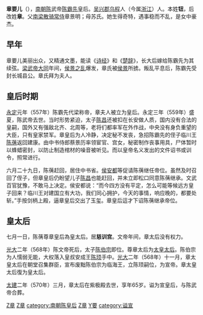 {{Unreferenced|time=2014-4-7}}
{{東亞女性歷史人物
| 名稱=宣皇后
| 身份=[[陈朝|陈朝]]皇后
| 畫像=
| 說明=
| 姓=章
| 名=要儿
| 封爵=
| 位號=
| 封號=
| 出生年=506年
| 逝世年=570年
| 諡號=
| 墳墓=
| 父親=章景明
| 母親=苏氏
| 夫=[[陈霸先|陈霸先]]
| 子=[[陈昌_(南北朝)|陈昌]]
|}}
'''章要儿'''（{{bd|506年||570年}}），[[南朝陈|南朝陈]]武帝[[陈霸先|陈霸先]]皇后。[[吴兴郡|吴兴郡]][[乌程|乌程]]人（今属[[浙江|浙江]]）人。本姓'''钮'''，后改姓'''章'''。父[[南梁|南梁]][[散骑常侍|散骑常侍]]章景明；母苏氏。她生得奇特，遇事稳而不乱，是女中豪杰。

== 早年 ==

章要儿美丽出众，又精通文墨，能读《[[诗经|诗经]]》和《[[楚辞|楚辞]]》，长大后嫁给陈霸先为其续弦。[[梁武帝|梁武帝]][[大同_(南梁)|大同]]年间，[[侯景之乱|侯景之乱]]爆发，章氏被[[侯景|侯景]]所掳。叛乱平息后，陈霸先受封长城县公。章氏拜为夫人。

==皇后时期==
[[永定_(陈霸先)|永定]]元年（557年）陈霸先代梁称帝，章夫人被立为皇后。永定三年（559年）盛夏，陈武帝去世。当时形势紧迫，太子[[陈昌|陈昌]]还被扣在长安做人质，国内没有合法的皇嗣，国外又有强敌北齐、北周等，老将们都率军在外作战，中央没有身负重望的大臣，只有皇家禁军。章皇后为人冷静，决定秘不发丧，急招陈霸先的侄子临川王[[陈蒨|陈蒨]]返回建康。由中书侍郎蔡景历率领宦官、宫女，秘密制作丧事用具，尸体暂时以蜂蜡密封，以防止制造棺材的噪音被听见。而以皇帝名义发出的文件诏书或训令，照常进行。

六月二十九日，陈蒨赶回，居住中书省。[[侯安都|侯安都]]等促请陈蒨继任帝位。虽然及时召回了侄子，但章皇后仍盼望儿子[[陈昌|陈昌]]也能赶回，并未立即松口同意陈蒨继承。文武百官犹豫，不敢马上决定。侯安都说：“而今四方没有平定，怎么可能等候远方皇子回来？临川王对建国立有大功，我们同心拥护，今天的事情，响应晚的，都要处斩。”手按剑柄上殿，逼章皇后交出了玉玺。章皇后這才下诏陈蒨继承帝位。

==皇太后==
七月一日，陈蒨尊章皇后為皇太后。居'''慈训宫'''。文帝年间，章太后没有权力。

[[光大|光大]]二年（568年）陈文帝死后，太子[[陈伯宗|陈伯宗]]即位。尊章太后为[[太皇太后|太皇太后]]。陈伯宗为人懦弱无能，大权落入皇叔安成王[[陈顼|陈顼]]手中。[[光大|光大]]二年（568年）十一月，章太皇太后在朝堂召集群臣，宣布废黜陈伯宗为临海王，立陈顼嗣位，为宣帝。章太皇太后復为皇太后。

[[太建|太建]]二年（570年）三月，章太后在紫极殿去世，享年65岁。谥为宣皇后，与陈武帝合葬。

{{start box}}
{{s-before|[[:category:南朝梁皇后|南朝梁皇后]][[王皇后_(梁敬帝)|王皇后]]}}
{{s-title|[[:category:南朝陈皇后|南朝陈皇后]]|557年—559年}}
{{s-after|[[沈妙容|沈妙容]]}}
{{end box}}

{{南朝皇后}}

[[category:南北朝太皇太后|Z章]]
[[category:南朝陈皇太后|Z章]]
[[category:南朝陈皇后|category:南朝陈皇后]]
[[category:湖州人|Z章]]
[[category:章姓|Y要]]
[[category:谥宣|category:谥宣]]